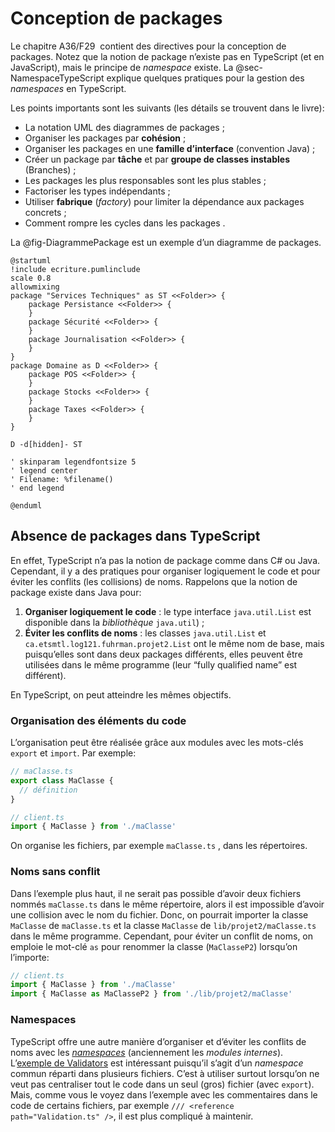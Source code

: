 # Conception de packages

Le chapitre A36/F29\ \faBook<i class="fa-solid fa-book"></i>\ contient des directives pour la conception de packages. 
Notez que la notion de package n'existe pas en TypeScript (et en JavaScript), mais le principe de *namespace* existe.
La @sec-NamespaceTypeScript explique quelques pratiques pour la gestion des *namespaces* en TypeScript.

Les points importants sont les suivants (les détails se trouvent dans le livre):

- La notation UML des diagrammes de packages ;
- Organiser les packages par **cohésion** ;
- Organiser les packages en une **famille d'interface** (convention Java) ;
- Créer un package par **tâche** et par **groupe de classes instables** (Branches) ;
- Les packages les plus responsables sont les plus stables ;
- Factoriser les types indépendants ;
- Utiliser **fabrique** (*factory*) pour limiter la dépendance aux packages concrets ;
- Comment rompre les cycles dans les packages .

La @fig-DiagrammePackage est un exemple d'un diagramme de packages.

```.plantuml
@startuml
!include ecriture.pumlinclude
scale 0.8
allowmixing
package "Services Techniques" as ST <<Folder>> {
    package Persistance <<Folder>> {
    }
    package Sécurité <<Folder>> {
    }
    package Journalisation <<Folder>> {
    }
}
package Domaine as D <<Folder>> {
    package POS <<Folder>> {
    }
    package Stocks <<Folder>> {
    }
    package Taxes <<Folder>> {
    }
}

D -d[hidden]- ST

' skinparam legendfontsize 5
' legend center
' Filename: %filename()
' end legend

@enduml
```

## Absence de packages dans TypeScript {#sec-NamespaceTypeScript}

En effet, TypeScript n'a pas la notion de package comme dans C\# ou Java.
Cependant, il y a des pratiques pour organiser logiquement le code et pour éviter les conflits (les collisions) de noms.
Rappelons que la notion de package existe dans Java pour:

  1. **Organiser logiquement le code** : le type interface `java.util.List` est disponible dans la *bibliothèque* `java.util`) ;
  2. **Éviter les conflits de noms** : les classes `java.util.List` et `ca.etsmtl.log121.fuhrman.projet2.List` ont le même nom de base, mais puisqu'elles sont dans deux packages différents, elles peuvent être utilisées dans le même programme (leur "fully qualified name" est différent).

En TypeScript, on peut atteindre les mêmes objectifs.

### Organisation des éléments du code

L'organisation peut être réalisée grâce aux modules avec les mots-clés `export` et `import`. Par exemple:

```typescript
// maClasse.ts
export class MaClasse {
  // définition
}
```

```typescript
// client.ts
import { MaClasse } from './maClasse'
```

On organise les fichiers, par exemple `maClasse.ts` , dans les répertoires.

### Noms sans conflit

Dans l'exemple plus haut, il ne serait pas possible d'avoir deux fichiers nommés `maClasse.ts` dans le même répertoire, alors il est impossible d'avoir une collision avec le nom du fichier.
Donc, on pourrait importer la classe `MaClasse` de `maClasse.ts` et la classe `MaClasse` de `lib/projet2/maClasse.ts` dans le même programme.
Cependant, pour éviter un conflit de noms, on emploie le mot-clé `as` pour renommer la classe (`MaClasseP2`) lorsqu'on l'importe:

```typescript
// client.ts
import { MaClasse } from './maClasse'
import { MaClasse as MaClasseP2 } from './lib/projet2/maClasse'
```

### Namespaces

TypeScript offre une autre manière d'organiser et d'éviter les conflits de noms avec les *[namespaces](https://www.typescriptlang.org/docs/handbook/namespaces.html)* (anciennement les *modules internes*).
L'[exemple de Validators](https://www.typescriptlang.org/docs/handbook/namespaces.html#namespaced-validators) est intéressant puisqu'il s'agit d'un *namespace* commun réparti dans plusieurs fichiers.
C'est à utiliser surtout lorsqu'on ne veut pas centraliser tout le code dans un seul (gros) fichier (avec `export`). 
Mais, comme vous le voyez dans l'exemple avec les commentaires dans le code de certains fichiers, par exemple `/// <reference path="Validation.ts" />`, il est plus compliqué à maintenir. 
